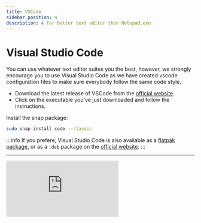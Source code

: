 ```yaml
---
title: VSCode
sidebar_position: 4
description: A far better text editor than Notepad.exe
---
```



# Visual Studio Code

You can use whatever text editor suites you the best, however, we strongly encourage you to use Visual Studio Code as we have
created vscode configuration files to make sure everybody follow the same code style.

<Tabs groupId="os">
<TabItem value="win-mac" label="Windows/MacOS">

-  Download the latest release of VSCode from the [official website](https://code.visualstudio.com/).
-  Click on the executable you've just downloaded and follow the instructions.

</TabItem>
<TabItem value="lin" label="Linux">

Install the snap package:

```bash
sudo snap install code --classic
```

:::info
If you prefere, Visual Studio Code is also available as a
[flatpak package](https://flathub.org/apps/details/com.visualstudio.code),
or as a `.deb` package on the [official website](https://code.visualstudio.com/download).
:::

</TabItem>
</Tabs>

---

<iframe
   class="youtube"
   src="https://www.youtube-nocookie.com/embed/KMxo3T_MTvY"
   title="YouTube video player"
   frameborder="0"
   allow="accelerometer; autoplay; clipboard-write; encrypted-media; gyroscope; picture-in-picture"
   allowfullscreen
></iframe>
